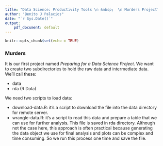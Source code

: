 ```yaml
---
title: "Data Science: Productivity Tools \n &nbsp;  \n Murders Project"
author: "Benito J Palacios"
date: "`r Sys.Date()`"
output: 
    pdf_document: default
---
```


```r
knitr::opts_chunk$set(echo = TRUE)
```
### Murders 

It is our first project named *Preparing for a Data Science Project*. We want to create two subdirectories to hold the raw data and intermediate data. We'll call these:

* data 
* rda (R Data)

We need two scripts to load data:

* download-data.R: it's a script to download the file into  the data directory for remote server.
* wrangle-data.R: it's a script to read this data and prepare a table that we can use for further analysis. This file is saved in rda directory. Although not the case here, this approach is often practical because generating the data object we use for final analysis and plots can be complex and time consuming. So we run this process one time and save the file.



